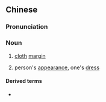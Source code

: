 {{also|边幅}}
==Chinese==
{{zh-forms|s=边幅}}

===Pronunciation===
{{zh-pron
|m=biānfú
|cat=n
}}

===Noun===
{{zh-noun}}

# [[cloth]] [[margin]]
# {{lb|zh|figuratively}} person's [[appearance]], one's [[dress]]

====Derived terms====
* {{zh-l|不修邊幅}}